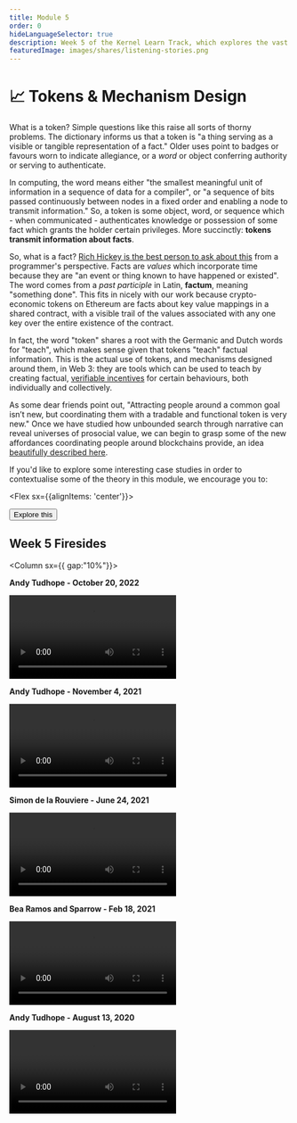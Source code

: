 ```yaml
---
title: Module 5
order: 0
hideLanguageSelector: true
description: Week 5 of the Kernel Learn Track, which explores the vast space of tokens and mechanism design enabled within a digital universe of distributed trust.
featuredImage: images/shares/listening-stories.png
---
```


# 📈 Tokens & Mechanism Design

What is a token? Simple questions like this raise all sorts of thorny problems. The dictionary 
informs us that a token is "a thing serving as a visible or tangible representation of a fact." 
Older uses point to badges or favours worn to indicate allegiance, or a _word_ or object 
conferring authority or serving to authenticate.

In computing, the word means either "the smallest meaningful unit of information in a sequence 
of data for a compiler", or "a sequence of bits passed continuously between nodes in a fixed 
order and enabling a node to transmit information." So, a token is some object, word, or 
sequence which - when communicated - authenticates knowledge or possession of some fact which 
grants the holder certain privileges. More succinctly: **tokens transmit information about facts**.

So, what is a fact? [Rich Hickey is the best person to ask about this](https://youtu.be/-6BsiVyC1kM?t=1207) from a programmer's perspective. Facts are _values_ which incorporate time because they are "an event or thing known to have happened or existed". The word comes from a _past participle_ in Latin, **factum**, meaning "something done". This fits in nicely with our work because crypto-economic tokens on Ethereum are facts about key value mappings in a shared contract, with a visible trail of the values associated with any one key over the entire existence of the contract.

In fact, the word "token" shares a root with the Germanic and Dutch words for "teach", which makes sense given that tokens "teach" factual information. This is the actual use of tokens, and mechanisms designed around them, in Web 3: they are tools which can be used to teach by creating factual, [verifiable incentives](/learn/module-3/lock-it-open/#the-path-forward) for certain behaviours, both individually and collectively.

As some dear friends point out, "Attracting people around a common goal isn’t new, but coordinating them with a tradable and functional token is very new." Once we have studied how unbounded search through narrative can reveal universes of prosocial value, we can begin to grasp some of the new affordances coordinating people around blockchains provide, an idea [beautifully described here](https://www.daoistry.com/mindsets/blockchain-coordination/).

If you'd like to explore some interesting case studies in order to contextualise some of the theory in this module, we encourage you to:

<Aligner center>

<Flex sx={{alignItems: 'center'}}>
  
  <Button to='/tokens/' secondary inline>
    Explore this
  </Button>

</Flex>

</Aligner>

## Week 5 Firesides

<Column sx={{ gap:"10%"}}>

<Box>

**Andy Tudhope - October 20, 2022**

<Video src="https://www.youtube-nocookie.com/embed/NfKZkIlC2sE?start=245" />

</Box>

<Box>

**Andy Tudhope - November 4, 2021**

<Video src="https://www.youtube-nocookie.com/embed/OtP9zVvmG1I?start=329" />

</Box>

<Box>

**Simon de la Rouviere - June 24, 2021**

<Video src="https://www.youtube-nocookie.com/embed/KQb6ok5SRV4?start=264" />

</Box>

<Box>

**Bea Ramos and Sparrow - Feb 18, 2021**

<Video src="https://www.youtube-nocookie.com/embed/NUO86413eD4?start=132" />

</Box>

<Box>

**Andy Tudhope - August 13, 2020**

<Video src="https://www.youtube-nocookie.com/embed/JVDcfwWkP18?start=361" />

</Box>

</Column>
